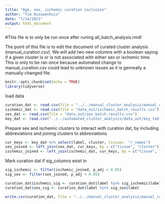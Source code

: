 ```yaml
---
title: "Age, sex, ischemic curation inclusion"
author: "Tim Nieuwenhuis"
date: "7/14/2021"
output: html_document
---
```

#This file is to only be run once after runing all_batch_analysis.rmd!

The point of this file is to edit the document of curated cluster analysis
(manual_curation.csv). We will add two new columns with a boolean saying if
a given cluster is or is not associated with either sex or ischemic time.
This is only to be ran once because automated change to manual_curation.csv could
lead to unknown issues as it is genreally a manually changed file.
```r
knitr::opts_chunk$set(echo = TRUE)
library(tidyverse)
```

load data
```r
curation_dat <- read.csv(file = "../../manual_cluster_analysis/manual_curation.csv")
ischemic_dat <- read.csv(file = "data_out/ischemic_batch_results.csv")
sex_dat <- read.csv(file = "data_out/sex_batch_results.csv")
key_dat <- read.csv("../../automated_cluster_analysis/data_out/key_table.csv")
```

Prepare sex and ischemic clusters to interact with curation dat, by including
abbreviations and joining clusters to abbreviations
```r
cur_keys <- key_dat %>% select(label, cluster, tissue=  "r_names")
sex_joined <- left_join(sex_dat, cur_keys, by = c("tissue", "cluster"))
ischemic_joined <- left_join(ischemic_dat, cur_keys, by = c("tissue", "cluster"))
```
Mark curation dat if sig_columns exist in 
```r
sig_ischemic <- filter(ischemic_joined, p_adj < 0.05)
sig_sex <- filter(sex_joined, p_adj < 0.05)

curation_dat$ischemic_sig <- curation_dat$label %in% sig_ischemic$label
curation_dat$sex_sig <- curation_dat$label %in% sig_sex$label

write.csv(curation_dat, file = "../../manual_cluster_analysis/manual_curation.csv",row.names = F)
```

